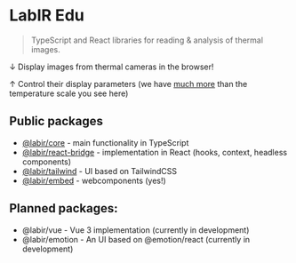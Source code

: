 
# LabIR Edu

> TypeScript and React libraries for reading & analysis of thermal images.

↓ Display images from thermal cameras in the browser!

<thermal-file-app url="/tucnaci_04.lrc"></thermal-file-app>

↑ Control their display parameters (we have [much more](/react-bridge/components) than the temperature scale you see here)

## Public packages

- [@labir/core](/core) - main functionality in TypeScript
- [@labir/react-bridge](/react-bridge) - implementation in React (hooks, context, headless components)
- [@labir/tailwind](/tailwind) - UI based on TailwindCSS
- [@labir/embed](/webcomponents) - webcomponents (yes!)

## Planned packages:
- @labir/vue - Vue 3 implementation (currently in development)
- @labir/emotion - An UI based on @emotion/react (currently in development)
 

